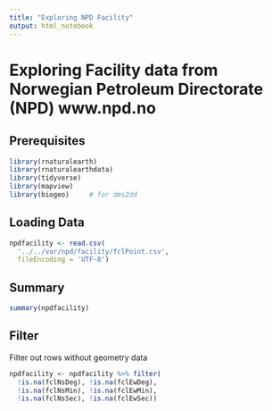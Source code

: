 ---
title: "Exploring NPD Facility"
output: html_notebook
---

# Exploring Facility data from Norwegian Petroleum Directorate (NPD) www.npd.no

## Prerequisites

```{r prerequisites}
library(rnaturalearth)
library(rnaturalearthdata)
library(tidyverse)
library(mapview)
library(biogeo)     # for dms2dd
```

## Loading Data

```{r load}
npdfacility <- read.csv(
  '../../var/npd/facility/fclPoint.csv',
  fileEncoding = 'UTF-8')
```

## Summary

```{r summary}
summary(npdfacility)
```

## Filter

Filter out rows without geometry data

```{r filter}
npdfacility <- npdfacility %>% filter(
  !is.na(fclNsDeg), !is.na(fclEwDeg),
  !is.na(fclNsMin), !is.na(fclEwMin),
  !is.na(fclNsSec), !is.na(fclEwSec))
```

